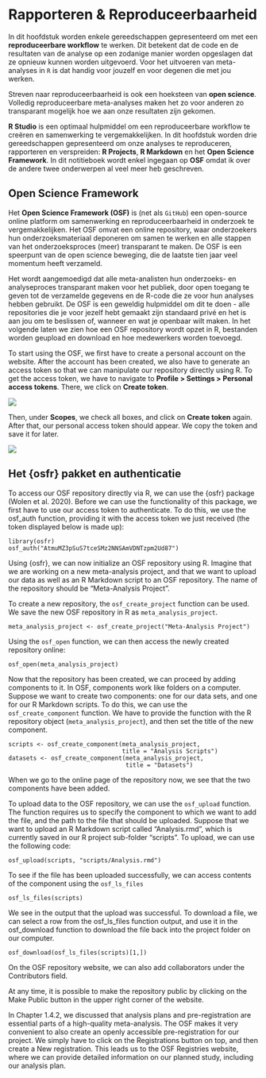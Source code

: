 # Rapporteren & Reproduceerbaarheid

In dit hoofdstuk worden enkele gereedschappen gepresenteerd om met een **reproduceerbare workflow** te werken. Dit betekent dat de code en de resultaten van de analyse op een zodanige manier worden opgeslagen dat ze opnieuw kunnen worden uitgevoerd. Voor het uitvoeren van meta-analyses in `R` is dat handig voor jouzelf en voor degenen die met jou werken.  

Streven naar reproduceerbaarheid is ook een hoeksteen van **open science**. Volledig reproduceerbare meta-analyses maken het zo voor anderen zo transparant mogelijk hoe we aan onze resultaten zijn gekomen.

**R Studio** is een optimaal hulpmiddel om een reproduceerbare workflow te creëren en samenwerking te vergemakkelijken. In dit hoofdstuk worden drie gereedschappen gepresenteerd om onze analyses te reproduceren, rapporteren en verspreiden: **R Projects**, **R Markdown** en het **Open Science Framework**. In dit notitieboek wordt enkel ingegaan op **OSF** omdat ik over de andere twee onderwerpen al veel meer heb geschreven.

## Open Science Framework
Het **Open Science Framework (OSF)** is (net als `GitHub`) een open-source online platform om samenwerking en reproduceerbaarheid in onderzoek te vergemakkelijken. Het OSF omvat een online repository, waar onderzoekers hun onderzoeksmateriaal deponeren om samen te werken en alle stappen van het onderzoeksproces (meer) transparant te maken. De OSF is een speerpunt van de open science beweging, die de laatste tien jaar veel momentum heeft verzameld.

Het wordt aangemoedigd dat alle meta-analisten hun onderzoeks- en analyseproces transparant maken voor het publiek, door open toegang te geven tot de verzamelde gegevens en de R-code die ze voor hun analyses hebben gebruikt. De OSF is een geweldig hulpmiddel om dit te doen - alle repositories die je voor jezelf hebt gemaakt zijn standaard privé en het is aan jou om te beslissen of, wanneer en wat je openbaar wilt maken. In het volgende laten we zien hoe een OSF repository wordt opzet in R, bestanden worden geupload en download en hoe medewerkers worden toevoegd.



To start using the OSF, we first have to create a personal account on the website. After the account has been created, we also have to generate an access token so that we can manipulate our repository directly using R. To get the access token, we have to navigate to **Profile > Settings > Personal access tokens**. There, we click on **Create token**.

![](img/OSF1.png)

Then, under **Scopes**, we check all boxes, and click on **Create token** again. After that, our personal access token should appear. We copy the token and save it for later.

![](img/OSF2.png)

## Het {osfr} pakket en authenticatie
To access our OSF repository directly via R, we can use the {osfr} package (Wolen et al. 2020). Before we can use the functionality of this package, we first have to use our access token to authenticate. To do this, we use the osf_auth function, providing it with the access token we just received (the token displayed below is made up):

```
library(osfr)
osf_auth("AtmuMZ3pSuS7tceSMz2NNSAmVDNTzpm2Ud87")
```

Using {osfr}, we can now initialize an OSF repository using R. Imagine that we are working on a new meta-analysis project, and that we want to upload our data as well as an R Markdown script to an OSF repository. The name of the repository should be “Meta-Analysis Project”.

To create a new repository, the `osf_create_project` function can be used. We save the new OSF repository in R as `meta_analysis_project`.

```
meta_analysis_project <- osf_create_project("Meta-Analysis Project")
```
Using the `osf_open` function, we can then access the newly created repository online:

```
osf_open(meta_analysis_project)
```

Now that the repository has been created, we can proceed by adding components to it. In OSF, components work like folders on a computer. Suppose we want to create two components: one for our data sets, and one for our R Markdown scripts. To do this, we can use the `osf_create_component` function. We have to provide the function with the R repository object (`meta_analysis_project`), and then set the title of the new component.

```
scripts <- osf_create_component(meta_analysis_project, 
                                title = "Analysis Scripts")
datasets <- osf_create_component(meta_analysis_project, 
                                 title = "Datasets")
```

When we go to the online page of the repository now, we see that the two components have been added.

To upload data to the OSF repository, we can use the `osf_upload` function. The function requires us to specify the component to which we want to add the file, and the path to the file that should be uploaded. Suppose that we want to upload an R Markdown script called “Analysis.rmd”, which is currently saved in our R project sub-folder “scripts”. To upload, we can use the following code:

```
osf_upload(scripts, "scripts/Analysis.rmd")
```

To see if the file has been uploaded successfully, we can access contents of the component using the `osf_ls_files` 

```
osf_ls_files(scripts)
```
We see in the output that the upload was successful. To download a file, we can select a row from the osf_ls_files function output, and use it in the osf_download function to download the file back into the project folder on our computer.

```
osf_download(osf_ls_files(scripts)[1,])
```

On the OSF repository website, we can also add collaborators under the Contributors field.

At any time, it is possible to make the repository public by clicking on the Make Public button in the upper right corner of the website.

In Chapter 1.4.2, we discussed that analysis plans and pre-registration are essential parts of a high-quality meta-analysis. The OSF makes it very convenient to also create an openly accessible pre-registration for our project. We simply have to click on the Registrations button on top, and then create a New registration. This leads us to the OSF Registries website, where we can provide detailed information on our planned study, including our analysis plan.













